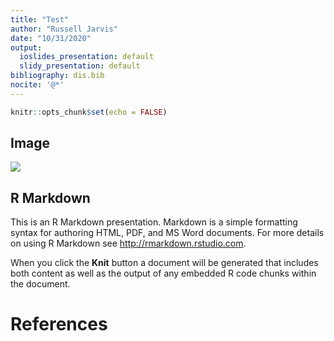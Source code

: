 ```yaml
---
title: "Test"
author: "Russell Jarvis"
date: "10/31/2020"
output:
  ioslides_presentation: default
  slidy_presentation: default
bibliography: dis.bib
nocite: '@*'
---
```


```r
knitr::opts_chunk$set(echo = FALSE)
```

## Image

<img src='mod.jpg'>

## R Markdown

This is an R Markdown presentation. Markdown is a simple formatting syntax for authoring HTML, PDF, and MS Word documents. For more details on using R Markdown see <http://rmarkdown.rstudio.com>.

When you click the **Knit** button a document will be generated that includes both content as well as the output of any embedded R code chunks within the document.

# References

<div id="refs"></div>
